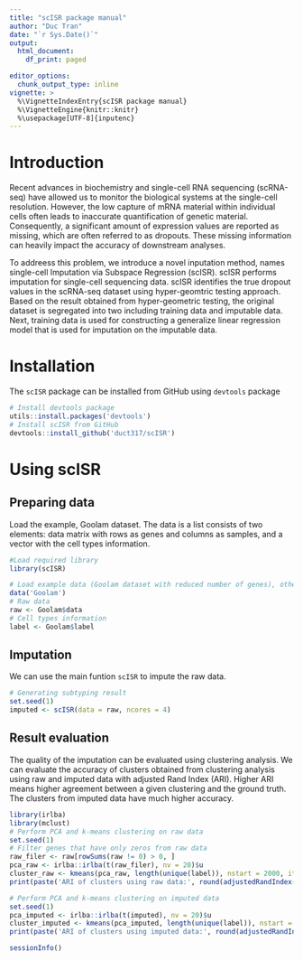 ```yaml
---
title: "scISR package manual"
author: "Duc Tran"
date: "`r Sys.Date()`"
output:
  html_document:
    df_print: paged

editor_options:
  chunk_output_type: inline
vignette: >
  %\VignetteIndexEntry{scISR package manual}
  %\VignetteEngine{knitr::knitr}
  %\usepackage[UTF-8]{inputenc}
---
```



# Introduction
Recent advances in biochemistry and single-cell RNA sequencing (scRNA-seq) have allowed us to monitor the biological systems at the single-cell resolution. However, the low capture of mRNA material within individual cells often leads to inaccurate quantification of genetic material. Consequently, a significant amount of expression values are reported as missing, which are often referred to as dropouts. These missing information can heavily impact the accuracy of downstream analyses.

To addreess this problem, we introduce a novel inputation method, names single-cell Imputation via Subspace Regression (scISR). scISR performs imputation for single-cell sequencing data. scISR identifies the true dropout values in the scRNA-seq dataset using hyper-geomtric testing approach. Based on the result obtained from hyper-geometric testing, the original dataset is segregated into two including training data and imputable data. Next, training data is used for constructing a generalize linear regression model that is used for imputation on the imputable data.  

# Installation
The `scISR` package can be installed from GitHub using `devtools` package
```r
# Install devtools package
utils::install.packages('devtools')
# Install scISR from GitHub
devtools::install_github('duct317/scISR')
```

# Using scISR
## Preparing data
Load the example, Goolam dataset. The data is a list consists of two elements: data matrix with rows as genes and columns as samples, and a vector with the cell types information.
```r
#Load required library
library(scISR)

# Load example data (Goolam dataset with reduced number of genes), other dataset can be download from our server at http://scisr.tinnguyen-lab.com/
data('Goolam')
# Raw data
raw <- Goolam$data
# Cell types information
label <- Goolam$label
```

## Imputation
We can use the main funtion `scISR` to impute the raw data. 
```r
# Generating subtyping result
set.seed(1)
imputed <- scISR(data = raw, ncores = 4)
```

## Result evaluation
The quality of the imputation can be evaluated using clustering analysis. We can evaluate the accuracy of clusters obtained from clustering analysis using raw and imputed data with adjusted Rand Index (ARI). Higher ARI means higher agreement between a given clustering and the ground truth. The clusters from imputed data have much higher accuracy. 
```r
library(irlba)
library(mclust)
# Perform PCA and k-means clustering on raw data
set.seed(1)
# Filter genes that have only zeros from raw data
raw_filer <- raw[rowSums(raw != 0) > 0, ]
pca_raw <- irlba::irlba(t(raw_filer), nv = 20)$u
cluster_raw <- kmeans(pca_raw, length(unique(label)), nstart = 2000, iter.max = 2000)$cluster
print(paste('ARI of clusters using raw data:', round(adjustedRandIndex(cluster_raw, label),3)))

# Perform PCA and k-means clustering on imputed data
set.seed(1)
pca_imputed <- irlba::irlba(t(imputed), nv = 20)$u
cluster_imputed <- kmeans(pca_imputed, length(unique(label)), nstart = 2000, iter.max = 2000)$cluster
print(paste('ARI of clusters using imputed data:', round(adjustedRandIndex(cluster_imputed, label),3)))
```

```r
sessionInfo()
```
